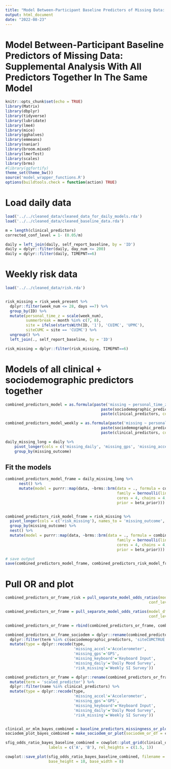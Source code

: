 ```yaml
---
title: "Model Between-Participant Baseline Predictors of Missing Data: Supplemental Analysis With All Predictors Together In The Same Model"
output: html_document
date: "2022-08-23"
---
```



# Model Between-Participant Baseline Predictors of Missing Data: Supplemental Analysis With All Predictors Together In The Same Model
```r
knitr::opts_chunk$set(echo = TRUE)
library(Matrix)
library(dbplyr)
library(tidyverse)
library(lubridate)
library(lme4)
library(mice)
library(gghalves)
library(emmeans)
library(naniar)
library(broom.mixed)
library(lmerTest)
library(scales)
library(brms)
#library(ggfortify)
theme_set(theme_bw())
source('model_wrapper_functions.R')
options(buildtools.check = function(action) TRUE)
```

# Load daily data
```r
load('../../cleaned_data/cleaned_data_for_daily_models.rda')
load('../../cleaned_data/cleaned_baseline_data.rda')
```

```r
m = length(clinical_predictors)
corrected_conf_level = 1- (0.05/m)
```

```r
daily = left_join(daily, self_report_baseline, by = 'ID')
daily = dplyr::filter(daily, day_num <= 200)
daily = dplyr::filter(daily, TIMEPNT==6)
```


# Weekly risk data
```r
load('../../cleaned_data/risk.rda')


risk_missing = risk_week_present %>%
  dplyr::filter(week_num <= 28, days ==7) %>%
  group_by(ID) %>%
  mutate(personal_time_z = scale(week_num),
         summerbreak = month %in% c(7, 8),
         site = ifelse(startsWith(ID, '1'), 'CUIMC', 'UPMC'),
         siteCUMC = site == 'CUIMC') %>%
  ungroup() %>%
  left_join(., self_report_baseline, by = 'ID') 

risk_missing = dplyr::filter(risk_missing, TIMEPNT==6)
```


# Models of all clinical + sociodemographic predictors together

```r
combined_predictors_model = as.formula(paste('missing ~ personal_time_z + weekend + summerbreak +', 
                                          paste(sociodemographic_predictors[sociodemographic_predictors!='interview_date_numeric'], collapse = '+'), ' +', 
                                          paste(clinical_predictors, collapse = '+'), ' + (1 |ID)'))

combined_predictors_model_weekly = as.formula(paste('missing ~ personal_time_z + summerbreak +', 
                                          paste(sociodemographic_predictors[sociodemographic_predictors!='interview_date_numeric'], collapse = '+'), ' +', 
                                          paste(clinical_predictors, collapse = '+'), ' + (1 |ID)'))

daily_missing_long = daily %>%
    pivot_longer(cols = c('missing_daily', 'missing_gps', 'missing_accel', 'missing_keyboard'), names_to = 'missing_outcome', values_to = 'missing') %>%
    group_by(missing_outcome) 
```

## Fit the models
```r
combined_predictors_model_frame = daily_missing_long %>%
      nest() %>%
      mutate(model = purrr::map(data, ~brms::brm(data = ., formula = combined_predictors_model, 
                                                 family = bernoulli(link = 'logit'),
                                                 cores = 4, chains = 4, iter = 4000, seed = 11291993,
                                                 prior = beta_prior)))


combined_predictors_risk_model_frame = risk_missing %>%
  pivot_longer(cols = c('risk_missing'), names_to = 'missing_outcome', values_to = 'missing') %>%
  group_by(missing_outcome) %>%
  nest() %>%
  mutate(model = purrr::map(data, ~brms::brm(data = ., formula = combined_predictors_model_weekly, 
                                                 family = bernoulli(link = 'logit'),
                                                 cores = 4, chains = 4, iter = 4000, seed = 11291993,
                                                 prior = beta_prior)))

# save output
save(combined_predictors_model_frame, combined_predictors_risk_model_frame, file = 'model_outputs/baseline_predictors_missingness_brm_predictors_combined.rda')
```

# Pull OR and plot
```r
combined_predictors_or_frame_risk = pull_separate_model_odds_ratios(model_df = combined_predictors_risk_model_frame, 
                                                               conf_level_corrected = corrected_conf_level, bayes = TRUE)

combined_predictors_or_frame = pull_separate_model_odds_ratios(model_df = combined_predictors_model_frame, 
                                                               conf_level_corrected = corrected_conf_level, bayes = TRUE)

combined_predictors_or_frame = rbind(combined_predictors_or_frame, combined_predictors_or_frame_risk)

combined_predictors_or_frame_sociodem = dplyr::rename(combined_predictors_or_frame, 'type'='missing_outcome', 'correction'='or_type') %>%
  dplyr::filter(term %in% c(sociodemographic_predictors, 'siteCUMCTRUE')) %>%
  mutate(type = dplyr::recode(type, 
                              'missing_accel'='Accelerometer',
                              'missing_gps'='GPS',
                              'missing_keyboard'='Keyboard Input',
                              'missing_daily'='Daily Mood Survey',
                              'risk_missing'='Weekly SI Survey'))

combined_predictors_or_frame = dplyr::rename(combined_predictors_or_frame, 'name'='term', 'type'='missing_outcome') %>%
  mutate(term = 'scaled_predictor') %>%
  dplyr::filter(name %in% clinical_predictors) %>%
  mutate(type = dplyr::recode(type, 
                              'missing_accel'='Accelerometer',
                              'missing_gps'='GPS',
                              'missing_keyboard'='Keyboard Input',
                              'missing_daily'='Daily Mood Survey',
                              'risk_missing'='Weekly SI Survey'))


clinical_or_mlm_bayes_combined = baseline_predictors_missingness_or_plot(or_df = combined_predictors_or_frame, m = m, bayes = TRUE)
sociodem_plot_bayes_combined = make_sociodem_or_plot(sociodem_or_df = combined_predictors_or_frame_sociodem, m = m, bayes = TRUE)

sfig_odds_ratio_bayes_baseline_combined = cowplot::plot_grid(clinical_or_mlm_bayes_combined, sociodem_plot_bayes_combined, ncol = 1, align = 'v', axis = 'lr',
                   labels = c('A', 'B'), rel_heights = c(1.5, 1))

cowplot::save_plot(sfig_odds_ratio_bayes_baseline_combined, filename = '../../figures/supplement/clinical_sociodem_baseline_predictors_togethr_between_missingness_odds_ratio_brm.png',
                   base_height = 10, base_width = 8)
```